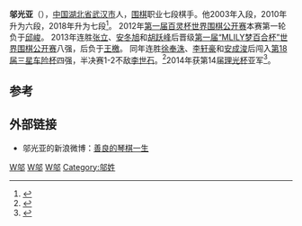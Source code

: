 {{Infobox Go player
| image = 
| 全名 = 邬光亚
| 英文名 = Wu Guangya
| 生於 = {{birth date and age|1990|7|31}}
| 出生地 = [[湖北省|湖北省]][[武汉市|武汉市]]
| 國籍 = {{PRC}}
| 師從 = 
| 學生 = 无
| 入段 = 2003年
| 段位 = 七段
| 所屬 = [[中国棋院|中国棋院]]
}}

'''邬光亚'''（{{bd|1990年|7月31日||}}），[[中国|中国]][[湖北省|湖北省]][[武汉市|武汉市]]人，[[围棋|围棋]]职业七段棋手。他2003年入段，2010年升为六段，2018年升为七段<ref name="2018年7月升段公告">{{cite news|author1=方淳|title=2018年7月中国围棋协会职业棋手升段公告|url=http://www.qipai.org.cn/web/article/word/id/68936|agency=中国棋牌网|date=2018年8月3日|access-date=2019年5月9日|archive-url=https://web.archive.org/web/20180823105623/http://www.qipai.org.cn/web/article/word/id/68936|archive-date=2018年8月23日|dead-url=yes}}</ref>。
2012年[[第一届百灵杯世界围棋公开赛|第一届百灵杯世界围棋公开赛]]本赛第一轮负于[[邱峻|邱峻]]。
2013年连胜[[张立_(围棋棋手)|张立]]、[[安冬旭|安冬旭]]和[[胡跃峰|胡跃峰]]后晋级[[第一届“MLILY梦百合杯”世界围棋公开赛|第一届“MLILY梦百合杯”世界围棋公开赛]]八强，后负于[[王檄|王檄]]。
同年连胜[[徐奉洙|徐奉洙]]、[[李轩豪|李轩豪]]和[[安成浚|安成浚]]后闯入[[第18届三星车险杯|第18届三星车险杯]]四强，半决赛1-2不敌[[李世石|李世石]]。<ref>{{Cite web |url=http://sports.sohu.com/20131107/n389746167.shtml |title=三星杯邬光亚强行屠龙未果 李世石逆转晋级决赛 |accessdate=2014-03-22 |archive-date=2013-11-10 |archive-url=https://web.archive.org/web/20131110191751/http://sports.sohu.com/20131107/n389746167.shtml |dead-url=no }}</ref>2014年获第14届[[理光杯|理光杯]]亚军<ref name="2014理光杯决赛">{{cite news |author1=飞来石 |title=理光杯连笑完胜邬光亚夺冠 葛优出任颁奖嘉宾 |url=https://sports.qq.com/a/20140412/008864.htm |agency=腾讯体育 |date=2014年4月12日 |accessdate=2019年5月9日 |archive-date=2019年5月9日 |archive-url=https://web.archive.org/web/20190509095554/https://sports.qq.com/a/20140412/008864.htm |dead-url=no }}</ref>。

==参考==
{{Reflist}}

==外部链接==
*邬光亚的新浪微博：[http://www.weibo.com/u/2026127991 善良的琴棋一生] {{Wayback|url=http://www.weibo.com/u/2026127991 |date=20140307185410 }}

[[Category:中國圍棋棋手|W邬]]
[[Category:中国棋院围棋棋手|W邬]]
[[Category:湖北人|W邬]]
[[Category:邬姓|Category:邬姓]]